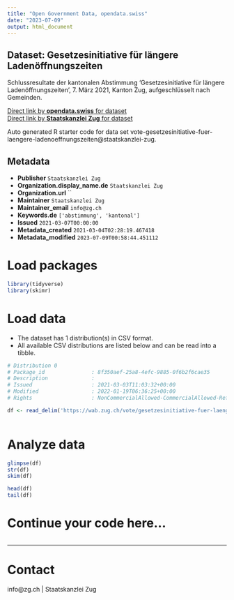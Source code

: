 ```yaml
---
title: "Open Government Data, opendata.swiss"
date: "2023-07-09"
output: html_document
---
```


## Dataset: Gesetzesinitiative für längere Ladenöffnungszeiten

Schlussresultate der kantonalen Abstimmung 'Gesetzesinitiative für längere Ladenöffnungszeiten', 7. März 2021, Kanton Zug, aufgeschlüsselt nach Gemeinden.

[Direct link by **opendata.swiss** for dataset](https://opendata.swiss/de/dataset/gesetzesinitiative-fur-langere-ladenoffnungszeiten)<br>
[Direct link by **Staatskanzlei Zug** for dataset](https://wab.zug.ch/vote/gesetzesinitiative-fuer-laengere-ladenoeffnungszeiten/data)

Auto generated R starter code for data set vote-gesetzesinitiative-fuer-laengere-ladenoeffnungszeiten@staatskanzlei-zug.

## Metadata

- **Publisher** `Staatskanzlei Zug`
- **Organization.display_name.de** `Staatskanzlei Zug`
- **Organization.url** ``
- **Maintainer** `Staatskanzlei Zug`
- **Maintainer_email** `info@zg.ch`
- **Keywords.de** `['abstimmung', 'kantonal']`
- **Issued** `2021-03-07T00:00:00`
- **Metadata_created** `2021-03-04T02:28:19.467418`
- **Metadata_modified** `2023-07-09T00:58:44.451112`


# Load packages

```r

library(tidyverse)
library(skimr)

```

# Load data

-   The dataset has 1 distribution(s) in CSV format.
-   All available CSV distributions are listed below and can be read into a tibble.

```r

# Distribution 0
# Package_id               : 8f350aef-25a8-4efc-9885-0f6b2f6cae35
# Description              : 
# Issued                   : 2021-03-03T11:03:32+00:00
# Modified                 : 2022-01-19T06:36:25+00:00
# Rights                   : NonCommercialAllowed-CommercialAllowed-ReferenceRequired

df <- read_delim('https://wab.zug.ch/vote/gesetzesinitiative-fuer-laengere-ladenoeffnungszeiten/data-csv')



```

# Analyze data

```r

glimpse(df)
str(df)
skim(df)

head(df)
tail(df)

```

# Continue your code here...

```r

```

------------------------------------------------------------------------

# Contact

info@zg.ch | Staatskanzlei Zug
